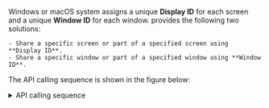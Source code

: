 <PlatformWrapper platform = "electron">

Windows or macOS system assigns a unique **Display ID** for each screen and a unique **Window ID** for each window. <Vg k="COMPANY" /> provides the following two <Vg k="SCR_SHR" /> solutions:

    - Share a specific screen or part of a specified screen using **Display ID**.
    - Share a specific window or part of a specified window using **Window ID**.

The API calling sequence is shown in the figure below:

<details>
<summary>API calling sequence</summary>

![API Calling Sequence](https://agora-doc.s3.us-east-1.amazonaws.com/images/video-sdk/screen-sharing-flutter-electron.svg)
</details>


</PlatformWrapper>